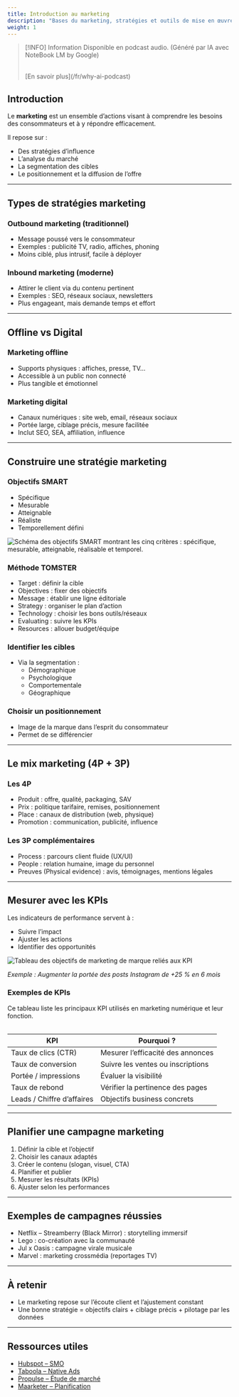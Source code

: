 ```yaml
---
title: Introduction au marketing
description: "Bases du marketing, stratégies et outils de mise en œuvre."
weight: 1
---
```



> [!INFO] Information
> Disponible en podcast audio. (Généré par IA avec NoteBook LM by Google)
>
> <br />
> [En savoir plus](/fr/why-ai-podcast)

<SrtPlayer
  client:only="react"
  audioSrc="/podcasts/marketing/index.mp3"
  srtUrl="/podcasts/marketing/index.srt"
/>

## Introduction

Le **marketing** est un ensemble d’actions visant à comprendre les besoins des consommateurs et à y répondre efficacement.

Il repose sur :

- Des stratégies d’influence
- L’analyse du marché
- La segmentation des cibles
- Le positionnement et la diffusion de l’offre

---

## Types de stratégies marketing

### Outbound marketing (traditionnel)

- Message poussé vers le consommateur
- Exemples : publicité TV, radio, affiches, phoning
- Moins ciblé, plus intrusif, facile à déployer

### Inbound marketing (moderne)

- Attirer le client via du contenu pertinent
- Exemples : SEO, réseaux sociaux, newsletters
- Plus engageant, mais demande temps et effort

---

## Offline vs Digital

### Marketing offline

- Supports physiques : affiches, presse, TV…
- Accessible à un public non connecté
- Plus tangible et émotionnel

### Marketing digital

- Canaux numériques : site web, email, réseaux sociaux
- Portée large, ciblage précis, mesure facilitée
- Inclut SEO, SEA, affiliation, influence

---

## Construire une stratégie marketing

### Objectifs SMART

- Spécifique
- Mesurable
- Atteignable
- Réaliste
- Temporellement défini

![Schéma des objectifs SMART montrant les cinq critères : spécifique, mesurable, atteignable, réalisable et temporel.](/assets/webp/marketing/marketing-smart.webp)

### Méthode TOMSTER

- Target : définir la cible
- Objectives : fixer des objectifs
- Message : établir une ligne éditoriale
- Strategy : organiser le plan d’action
- Technology : choisir les bons outils/réseaux
- Evaluating : suivre les KPIs
- Resources : allouer budget/équipe

### Identifier les cibles

- Via la segmentation :
  - Démographique
  - Psychologique
  - Comportementale
  - Géographique

### Choisir un positionnement

- Image de la marque dans l’esprit du consommateur
- Permet de se différencier

---

## Le mix marketing (4P + 3P)

### Les 4P

- Produit : offre, qualité, packaging, SAV
- Prix : politique tarifaire, remises, positionnement
- Place : canaux de distribution (web, physique)
- Promotion : communication, publicité, influence

### Les 3P complémentaires

- Process : parcours client fluide (UX/UI)
- People : relation humaine, image du personnel
- Preuves (Physical evidence) : avis, témoignages, mentions légales

---

## Mesurer avec les KPIs

Les indicateurs de performance servent à :

- Suivre l’impact
- Ajuster les actions
- Identifier des opportunités

![Tableau des objectifs de marketing de marque reliés aux KPI](/assets/webp/marketing/marketing-kpi.webp)

_Exemple : Augmenter la portée des posts Instagram de +25 % en 6 mois_

### Exemples de KPIs

<p id="kpi-desc" class="sr-only">Ce tableau liste les principaux KPI utilisés en marketing numérique et leur fonction.</p>

<table aria-describedby="kpi-desc">

| KPI                        | Pourquoi ?                        |
| -------------------------- | --------------------------------- |
| Taux de clics (CTR)        | Mesurer l’efficacité des annonces |
| Taux de conversion         | Suivre les ventes ou inscriptions |
| Portée / impressions       | Évaluer la visibilité             |
| Taux de rebond             | Vérifier la pertinence des pages  |
| Leads / Chiffre d’affaires | Objectifs business concrets       |

</table>

---

## Planifier une campagne marketing

1. Définir la cible et l’objectif
2. Choisir les canaux adaptés
3. Créer le contenu (slogan, visuel, CTA)
4. Planifier et publier
5. Mesurer les résultats (KPIs)
6. Ajuster selon les performances

---

## Exemples de campagnes réussies

- Netflix – Streamberry (Black Mirror) : storytelling immersif
- Lego : co-création avec la communauté
- Jul x Oasis : campagne virale musicale
- Marvel : marketing crossmédia (reportages TV)

---

## À retenir

- Le marketing repose sur l’écoute client et l’ajustement constant
- Une bonne stratégie = objectifs clairs + ciblage précis + pilotage par les données

---

## Ressources utiles

- [Hubspot – SMO](https://blog.hubspot.fr/marketing/social-media-optimization)
- [Taboola – Native Ads](https://www.taboola.com/fr/publicite-native)
- [Propulse – Étude de marché](https://propulsebyca.fr/etude-marche)
- [Maarketer – Planification](https://www.maarketer.com/p131-planification-campagnes-marketing.html)
